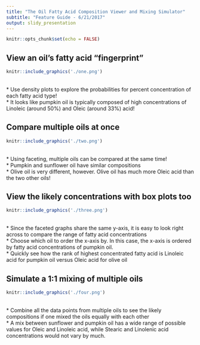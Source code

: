 ```yaml
---
title: "The Oil Fatty Acid Composition Viewer and Mixing Simulator"
subtitle: "Feature Guide - 6/21/2017"
output: slidy_presentation
---
```


```r
knitr::opts_chunk$set(echo = FALSE)
```

## View an oil's fatty acid "fingerprint"
```r
knitr::include_graphics('./one.png')
```
<br>
* Use density plots to explore the probabilities for percent concentration of each fatty acid type!
<br>
* It looks like pumpkin oil is typically composed of high concentrations of Linoleic (around 50%) and Oleic (around 33%) acid!


## Compare multiple oils at once

```r
knitr::include_graphics('./two.png')
```
<br>
* Using faceting, multiple oils can be compared at the same time!
<br>
* Pumpkin and sunflower oil have similar compositions
<br>
* Olive oil is very different, however. Olive oil has much more Oleic acid than the two other oils!


## View the likely concentrations with box plots too

```r
knitr::include_graphics('./three.png')
```
<br>
* Since the faceted graphs share the same y-axis, it is easy to look right across to compare the range of fatty acid concentrations
<br>
* Choose which oil to order the x-axis by. In this case, the x-axis is ordered by fatty acid concentrations of pumpkin oil.
<br>
* Quickly see how the rank of highest concentrated fatty acid is Linoleic acid for pumpkin oil versus Oleic acid for olive oil

## Simulate a 1:1 mixing of multiple oils

```r
knitr::include_graphics('./four.png')
```
<br>
* Combine all the data points from multiple oils to see the likely compositions if one mixed the oils equally with each other
<br>
* A mix between sunflower and pumpkin oil has a wide range of possible values for Oleic and Linoleic acid, while Stearic and Linolenic acid concentrations would not vary by much.

